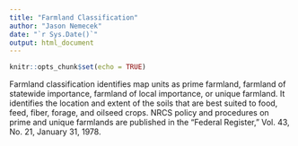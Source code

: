 ---
title: "Farmland Classification"
author: "Jason Nemecek"
date: "`r Sys.Date()`"
output: html_document
---

```{r setup, include=FALSE}
knitr::opts_chunk$set(echo = TRUE)
```

Farmland classification identifies map units as prime farmland, farmland of statewide importance, farmland of local importance, or unique farmland. It identifies the location and extent of the soils that are best suited to food, feed, fiber, forage, and oilseed crops. NRCS policy and procedures on prime and unique farmlands are published in the "Federal Register," Vol. 43, No. 21, January 31, 1978.
